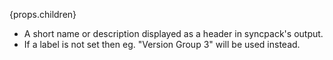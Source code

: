 
<OptionalPill>{props.children}</OptionalPill>

- A short name or description displayed as a header in syncpack's output.
- If a label is not set then eg. "Version Group 3" will be used instead.
